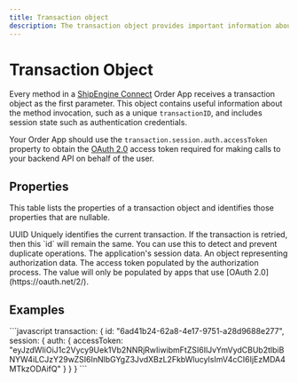 ```yaml
---
title: Transaction object
description: The transaction object provides important information about a method invocation. It also allows you to pass session state between methods, which is especially important for authentication credentials.
---
```


Transaction Object
===============================================
Every method in a [ShipEngine Connect](../index.mdx) Order App receives a transaction object as the first parameter. This object contains useful information about the method invocation, such as a unique `transactionID`,
 and includes session state such as authentication credentials.

Your Order App should use the `transaction.session.auth.accessToken` property to obtain the [OAuth 2.0](./../oauth/index.mdx) access token
required for making calls to your backend API on behalf of the user.


Properties
-----------------------------------------------
This table lists the properties of a transaction object and identifies those properties that are nullable.

<Reference>

  <Field name="id" nullable={false}>
    <Type>
      UUID
    </Type>
    <Description>
      Uniquely identifies the current transaction. If the transaction is retried, then this `id` will remain the same. You can use this to detect and prevent duplicate operations.
    </Description>
  </Field>

  <Field name="session" type="object" nullable={false}>
    <Description>
      The application's session data.
    </Description>
  </Field>

  <Field name="session.auth" type="object" nullable={true}>
    <Description>
      An object representing authorization data.
    </Description>
  </Field>

   <Field name="session.auth.accessToken" type="string" nullable={true}>
      <Description>
         The access token populated by the authorization process. The value will only be populated by apps that use [OAuth 2.0](https://oauth.net/2/).
      </Description>
    </Field>
</Reference>



Examples
-------------------------------------------------
<CodeWrapper>
```javascript
transaction:
  {
    id: "6ad41b24-62a8-4e17-9751-a28d9688e277",
    session: {
      auth: {
        accessToken: "eyJzdWIiOiJ1c2Vycy9Uek1Vb2NNRjRwIiwibmFtZSI6IlJvYmVydCBUb2tlbiBNYW4iLCJzY29wZSI6InNlbGYgZ3JvdXBzL2FkbWlucyIsImV4cCI6IjEzMDA4MTkzODAifQ"
      }
    }
}
```

</CodeWrapper>





